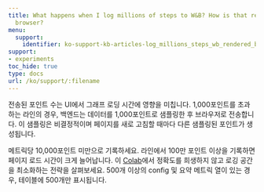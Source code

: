 ---
title: What happens when I log millions of steps to W&B? How is that rendered in the
  browser?
menu:
  support:
    identifier: ko-support-kb-articles-log_millions_steps_wb_rendered_browser
support:
- experiments
toc_hide: true
type: docs
url: /ko/support/:filename
---

전송된 포인트 수는 UI에서 그래프 로딩 시간에 영향을 미칩니다. 1,000포인트를 초과하는 라인의 경우, 백엔드는 데이터를 1,000포인트로 샘플링한 후 브라우저로 전송합니다. 이 샘플링은 비결정적이며 페이지를 새로 고침할 때마다 다른 샘플링된 포인트가 생성됩니다.

메트릭당 10,000포인트 미만으로 기록하세요. 라인에서 100만 포인트 이상을 기록하면 페이지 로드 시간이 크게 늘어납니다. 이 [Colab](http://wandb.me/log-hf-colab)에서 정확도를 희생하지 않고 로깅 공간을 최소화하는 전략을 살펴보세요. 500개 이상의 config 및 요약 메트릭 열이 있는 경우, 테이블에 500개만 표시됩니다.
